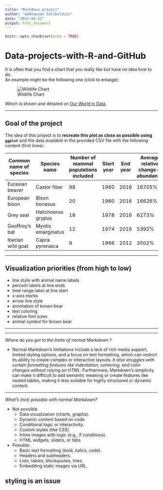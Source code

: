 ```yaml
---
title: "Markdown project"
author: "Adkhamjon Sotiboldiev"
date: "2025-04-22"
output: html_document
---
```


```r
knitr::opts_chunk$set(echo = TRUE)
```






# Data-projects-with-R-and-GitHub


It is often that you find a chart that you really like but have no idea how to do.  
An example might be the following one (click to enlarge):

![Wildlife Chart](https://assets.ourworldindata.org/uploads/2022/05/Wildlife-comeback-in-Europe-1.png)

Which is shown and detailed on [Our World in Data](https://ourworldindata.org).

---

## Goal of the project

The idea of this project is to **recreate this plot as close as possible using `ggplot`** and the data available in the provided CSV file with the following content (first lines):

| Common name of species | Species name           | Number of mammal populations included | Start year | End year | Average relative change in abundance |
|------------------------|------------------------|---------------------------------------|------------|----------|--------------------------------------|
| Eurasian beaver        | Castor fiber           | 98                                    | 1960       | 2016     | 16705%                               |
| European bison         | Bison bonasus          | 20                                    | 1960       | 2016     | 16626%                               |
| Grey seal              | Halichoerus grypus     | 18                                    | 1978       | 2016     | 6273%                                |
| Geoffroy’s bat         | Myotis emarginatus     | 12                                    | 1974       | 2016     | 5392%                                |
| Iberian wild goat      | Capra pyrenaica        | 9                                     | 1966       | 2012     | 3502%                                |

---

## Visualization priorities (from high to low)

- line style with animal name labels  
- percent labels at line ends  
- time range label at line start  
- x-axis marks  
- arrow line style  
- annotation of brown bear  
- text coloring  
- relative font sizes  
- animal symbol for brown bear  

---








***



 *Where do you get to the limits of normal Markdown ?*


  * Normal Markdown's limitations include a lack of rich media support, limited styling options, and a focus on text formatting, which can restrict its ability to create complex or interactive layouts. 
  *It also struggles with certain formatting features like indentation, centering, and color changes without relying on HTML. 
  *Furthermore, Markdown's simplicity can make it difficult to add semantic meaning or create features like nested tables, making it less suitable for highly structured or dynamic content. 

***

*What's (not) possible with normal Markdown?*

* Not possible
  * Data visualization (charts, graphs).
  * Dynamic content based on code.
  * Conditional logic or interactivity.
  * Custom styles (like CSS).
  * Inline images with logic (e.g., if conditions).
  * HTML widgets, sliders, or tabs
* Possible .
  * Basic text formatting (bold, italics, code).
  * Headers and subheaders.
  * Lists, tables, blockquotes, links.
  * Embedding static images via URL.


styling is an issue
---------------------






